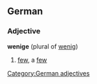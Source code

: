 ==German==
===Adjective===
'''wenige''' (plural of [[wenig]])
#[[few]], a [[few]]

[[Category:German adjectives]]